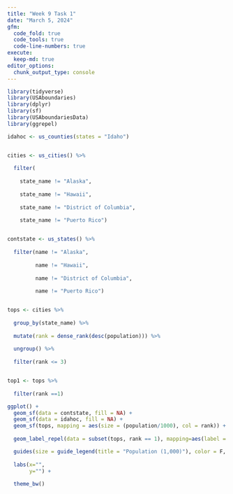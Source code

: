 ```yaml
---
title: "Week 9 Task 1"
date: "March 5, 2024"
gfm:
  code_fold: true
  code_tools: true
  code-line-numbers: true
execute:
  keep-md: true
editor_options: 
  chunk_output_type: console
---
```


```r
library(tidyverse)
library(USAboundaries)
library(dplyr)
library(sf)
library(USAboundariesData)
library(ggrepel)

idahoc <- us_counties(states = "Idaho")


cities <- us_cities() %>% 
  
  filter(
    
    state_name != "Alaska", 
    
    state_name != "Hawaii", 
    
    state_name != "District of Columbia", 
    
    state_name != "Puerto Rico")


contstate <- us_states() %>% 
  
  filter(name != "Alaska", 
         
         name != "Hawaii",
         
         name != "District of Columbia", 
         
         name != "Puerto Rico")


tops <- cities %>% 
  
  group_by(state_name) %>% 
  
  mutate(rank = dense_rank(desc(population))) %>% 
  
  ungroup() %>% 
  
  filter(rank <= 3)


top1 <- tops %>% 
  
  filter(rank ==1) 

ggplot() +
  geom_sf(data = contstate, fill = NA) +
  geom_sf(data = idahoc, fill = NA) +
  geom_sf(tops, mapping = aes(size = (population/1000), col = rank)) +
  
  geom_label_repel(data = subset(tops, rank == 1), mapping=aes(label = city, geometry = geometry), stat = "sf_coordinates",color = "darkblue", size=3,  max.overlaps = 50) +

  guides(size = guide_legend(title = "Population (1,000)"), color = F, fill = F) +
  
  labs(x="",
       y="") +
  
  theme_bw() 

```
